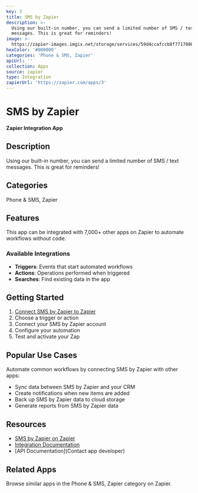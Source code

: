 ```yaml
---
key: 3
title: SMS by Zapier
description: >-
  Using our built-in number, you can send a limited number of SMS / text
  messages. This is great for reminders!
image: >-
  https://zapier-images.imgix.net/storage/services/59d4ccafccb8f7717086319b5d1cc80f.png?auto=format%2Ccompress&ixlib=python-3.0.0&q=50
hexColor: '#000000'
categories: 'Phone & SMS, Zapier'
apiUrl: ''
collection: Apps
source: zapier
type: Integration
zapierUrl: 'https://zapier.com/apps/3'
---
```

# SMS by Zapier

**Zapier Integration App**

## Description

Using our built-in number, you can send a limited number of SMS / text messages. This is great for reminders!

## Categories

Phone & SMS, Zapier

## Features

This app can be integrated with 7,000+ other apps on Zapier to automate workflows without code.

### Available Integrations

- **Triggers**: Events that start automated workflows
- **Actions**: Operations performed when triggered
- **Searches**: Find existing data in the app

## Getting Started

1. [Connect SMS by Zapier to Zapier](https://zapier.com/apps/3)
2. Choose a trigger or action
3. Connect your SMS by Zapier account
4. Configure your automation
5. Test and activate your Zap

## Popular Use Cases

Automate common workflows by connecting SMS by Zapier with other apps:

- Sync data between SMS by Zapier and your CRM
- Create notifications when new items are added
- Back up SMS by Zapier data to cloud storage
- Generate reports from SMS by Zapier data

## Resources

- [SMS by Zapier on Zapier](https://zapier.com/apps/3)
- [Integration Documentation](https://zapier.com/apps/3/integrations)
- [API Documentation](Contact app developer)

## Related Apps

Browse similar apps in the Phone & SMS, Zapier category on Zapier.
